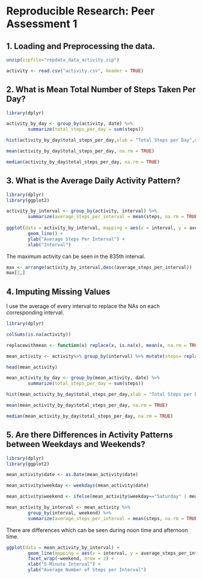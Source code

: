 # Reproducible Research: Peer Assessment 1

## 1. Loading and Preprocessing the data.
```{r, echo=TRUE}
unzip(zipfile="repdata_data_activity.zip")

activity <- read.csv("activity.csv", header = TRUE)
```

## 2. What is Mean Total Number of Steps Taken Per Day?
```{r, echo=TRUE}

library(dplyr)

activity_by_day <- group_by(activity, date) %>% 
        summarize(total_steps_per_day = sum(steps))

hist(activity_by_day$total_steps_per_day,xlab = "Total Steps per Day",main = "Total Steps per Day", breaks = 20)

mean(activity_by_day$total_steps_per_day, na.rm = TRUE)

median(activity_by_day$total_steps_per_day, na.rm = TRUE)
```

## 3. What is the Average Daily Activity Pattern?
```{r, echo=TRUE}

library(dplyr)
library(ggplot2)

activity_by_interval <- group_by(activity, interval) %>%
        summarize(average_steps_per_interval = mean(steps, na.rm = TRUE))
        
ggplot(data = activity_by_interval, mapping = aes(x = interval, y = average_steps_per_interval)) +
        geom_line() +
        ylab("Average Steps Per Interval") +
        xlab("Interval")
```

The maximum activity can be seen in the 835th interval.
```{r}
max <- arrange(activity_by_interval,desc(average_steps_per_interval))
max[1,]
```

## 4. Imputing Missing Values

I use the average of every interval to replace the NAs on each corresponding interval.

```{r, echo=TRUE}

library(dplyr)

colSums(is.na(activity))

replacewithmean <- function(x) replace(x, is.na(x), mean(x, na.rm = TRUE))

mean_activity <- activity%>% group_by(interval) %>% mutate(steps= replacewithmean(steps))

head(mean_activity)

mean_activity_by_day <- group_by(mean_activity, date) %>% 
        summarize(total_steps_per_day = sum(steps))

hist(mean_activity_by_day$total_steps_per_day,xlab = "Total Steps per Day",main = "Total Steps per Day", breaks = 20)

mean(mean_activity_by_day$total_steps_per_day, na.rm = TRUE)

median(mean_activity_by_day$total_steps_per_day, na.rm = TRUE)
```

## 5. Are there Differences in Activity Patterns between Weekdays and Weekends?

```{r, echo=TRUE}

library(dplyr)
library(ggplot2)

mean_activity$date <- as.Date(mean_activity$date)

mean_activity$weekday <- weekdays(mean_activity$date)

mean_activity$weekend <- ifelse(mean_activity$weekday=="Saturday" | mean_activity$weekday=="Sunday", "Weekend", "Weekday")

mean_activity_by_interval <- mean_activity %>% 
        group_by(interval, weekend) %>%
        summarize(average_steps_per_interval = mean(steps, na.rm = TRUE))
```

There are differences which can be seen during noon time and afternoon time.

```{r}
ggplot(data = mean_activity_by_interval) +
        geom_line(mapping = aes(x = interval, y = average_steps_per_interval)) +
        facet_wrap(~weekend, nrow = 2) +
        xlab("5-Minute Interval") +
        ylab("Average Number of Steps per Interval")
```